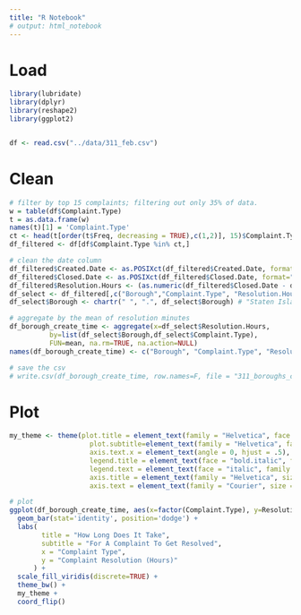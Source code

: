 ```yaml
---
title: "R Notebook"
# output: html_notebook
---
```


# Load
```r
library(lubridate)
library(dplyr)
library(reshape2)
library(ggplot2)


df <- read.csv("../data/311_feb.csv")
```
# Clean
```r
# filter by top 15 complaints; filtering out only 35% of data.
w = table(df$Complaint.Type)
t = as.data.frame(w)
names(t)[1] = 'Complaint.Type'
ct <- head(t[order(t$Freq, decreasing = TRUE),c(1,2)], 15)$Complaint.Type
df_filtered <- df[df$Complaint.Type %in% ct,]

# clean the date column
df_filtered$Created.Date <- as.POSIXct(df_filtered$Created.Date, format="%m/%d/%Y %I:%M:%S %p")
df_filtered$Closed.Date <- as.POSIXct(df_filtered$Closed.Date, format="%m/%d/%Y %I:%M:%S %p")
df_filtered$Resolution.Hours <- (as.numeric(df_filtered$Closed.Date - df_filtered$Created.Date) / 60) / 60
df_select <- df_filtered[,c("Borough","Complaint.Type", "Resolution.Hours")]
df_select$Borough <- chartr(" ", ".", df_select$Borough) # "Staten Island" should be "Staten.Island"

# aggregate by the mean of resolution minutes
df_borough_create_time <- aggregate(x=df_select$Resolution.Hours,
          by=list(df_select$Borough,df_select$Complaint.Type),
          FUN=mean, na.rm=TRUE, na.action=NULL)
names(df_borough_create_time) <- c("Borough", "Complaint.Type", "Resolution.Mean")

# save the csv
# write.csv(df_borough_create_time, row.names=F, file = "311_boroughs_complaints_how.csv")
```

# Plot
```r
my_theme <- theme(plot.title = element_text(family = "Helvetica", face = "bold", size = (25)), 
                    plot.subtitle=element_text(family = "Helvetica", face = "bold", size = (25)),
                    axis.text.x = element_text(angle = 0, hjust = .5),
                    legend.title = element_text(face = "bold.italic", family = "Helvetica", size=20), 
                    legend.text = element_text(face = "italic", family = "Helvetica", size=13), 
                    axis.title = element_text(family = "Helvetica", size = (20)),
                    axis.text = element_text(family = "Courier", size = (13)))

# plot
ggplot(df_borough_create_time, aes(x=factor(Complaint.Type), y=Resolution.Mean, fill=Borough)) +
  geom_bar(stat='identity', position='dodge') +
  labs(
        title = "How Long Does It Take", 
        subtitle = "For A Complaint To Get Resolved",
        x = "Complaint Type", 
        y = "Complaint Resolution (Hours)"
      ) +
  scale_fill_viridis(discrete=TRUE) + 
  theme_bw() + 
  my_theme +
  coord_flip()
```

